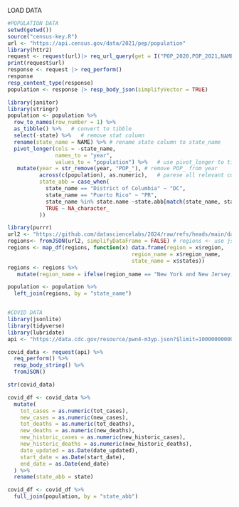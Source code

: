 LOAD DATA

```r
#POPULATION DATA
setwd(getwd())
source("census-key.R")
url <- "https://api.census.gov/data/2021/pep/population"
library(httr2)
request <- request(url)|> req_url_query(get = I("POP_2020,POP_2021,NAME"), `for` = I("state:*"), key = census_key)
print(request$url)
response <- request |> req_perform()
response
resp_content_type(response)
population <- response |> resp_body_json(simplifyVector = TRUE) 

library(janitor)
library(stringr)
population <- population %>%
  row_to_names(row_number = 1) %>%
  as_tibble() %>%   # convert to tibble
  select(-state) %>%   # remove stat column
  rename(state_name = NAME) %>% # rename state column to state_name
  pivot_longer(cols = -state_name, 
               names_to = "year",
               values_to = "population") %>%   # use pivot_longer to tidy
   mutate(year = str_remove(year, "POP_"), # remove POP_ from year
          across(c(population), as.numeric),   # parese all relevant colunns to numeric
          state_abb = case_when(
            state_name == "District of Columbia" ~ "DC",
            state_name == "Puerto Rico" ~ "PR",
            state_name %in% state.name ~state.abb[match(state_name, state.name)],
            TRUE ~ NA_character_
          )) 

library(purrr)
url2 <- "https://github.com/datasciencelabs/2024/raw/refs/heads/main/data/regions.json"
regions<- fromJSON(url2, simplifyDataFrame = FALSE) # regions <- use jsonlit JSON parser 
regions <- map_df(regions, function(x) data.frame(region = x$region, 
                                       region_name = x$region_name, 
                                       state_name = x$states))
regions <- regions %>%
   mutate(region_name = ifelse(region_name == "New York and New Jersey, Puerto Rico, Virgin Islands", "NY&NJ, PR, VI", region_name))

population <- population %>%
  left_join(regions, by = "state_name")


#COVID DATA
library(jsonlite)
library(tidyverse)
library(lubridate)
api <- "https://data.cdc.gov/resource/pwn4-m3yp.json?$limit=10000000000"

covid_data <- request(api) %>%
  req_perform() %>%
  resp_body_string() %>%
  fromJSON() 

str(covid_data)

covid_df <- covid_data %>%
  mutate(
    tot_cases = as.numeric(tot_cases),
    new_cases = as.numeric(new_cases),
    tot_deaths = as.numeric(tot_deaths),
    new_deaths = as.numeric(new_deaths),
    new_historic_cases = as.numeric(new_historic_cases),
    new_historic_deaths = as.numeric(new_historic_deaths),
    date_updated = as.Date(date_updated),
    start_date = as.Date(start_date),
    end_date = as.Date(end_date)
  ) %>%
  rename(state_abb = state)

covid_df <- covid_df %>%
  full_join(population, by = "state_abb")
```









